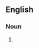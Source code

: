 {{also|roundheads}}
==English==

===Noun===
{{head|en|noun plural form}}

# {{plural of|Roundhead|lang=en}}